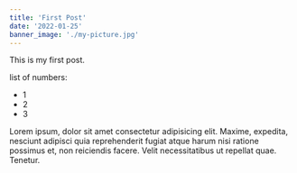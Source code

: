```yaml
---
title: 'First Post'
date: '2022-01-25'
banner_image: './my-picture.jpg'
---
```


This is my first post.

list of numbers: 

* 1
* 2
* 3

Lorem ipsum, dolor sit amet consectetur adipisicing elit. Maxime, expedita, nesciunt adipisci quia reprehenderit fugiat atque harum nisi ratione possimus et, non reiciendis facere. Velit necessitatibus ut repellat quae. Tenetur.